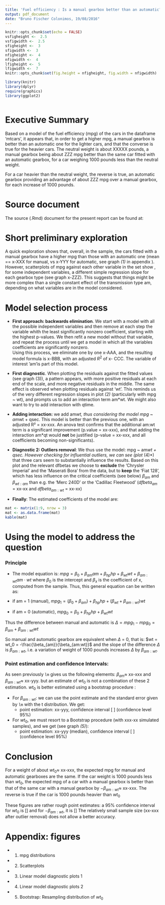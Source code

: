 ```yaml
---
title: 'Fuel efficiency : Is a manual gearbox better than an automatic?'
output: pdf_document
date: "Bruno Fischer Colonimos, 19/08/2016"
---
```


```r
knitr::opts_chunk$set(echo = FALSE)
vsfigheight <-  2.5
vsfigwidth <-  2.5
sfigheight <-  3
sfigwidth <-  3
nfigheight <-  4
nfigwidth <-  4
lfigheight <-  5
lfigwidth <-  7
knitr::opts_chunk$set(fig.height = nfigheight, fig.width = nfigwidth)
```

```r
library(knitr)
library(dplyr)
require(graphics)
library(ggplot2)
```


```r

```




Executive Summary
=================
Based on a model of the fuel efficiency (mpg) of the cars in the dataframe 'mtcars', it appears that, in order to get a higher mpg, a manual gearbox is better than an automatic one for the lighter cars, and that the converse is true for the heavier cars. The neutral weight is about XXXXX pounds, a manual gearbox being about ZZZ mpg better than the same car fitted with an automatic gearbox, for a car weighing 1000 pounds less than the neutral weight. 

For a car heavier than the neutral weight, the reverse is true, an automatic gearbox providing an advantage of about ZZZ mpg over a manual gearbox, for each increase of 1000 pounds. 

Source document
===============
The source (.Rmd) document for the present report can be found at:


Short preliminary exploration
=============================

A quick exploration shows that, overall, in the sample, the cars fitted with a manual gearbox have a higher mpg than those with an automatic one (mean == x-XXX for manual, vs x-YYY for automatic, see graph *(@distrib)* in appendix ). However, scatterplots of mpg against each other variable in the set show , for some independent variables, a different simple regression slope for each gearbox type (see graph x-ZZZ). This suggests that things might be more complex than a single constant effect of the transmission type am, depending on what variables are in the model considered.

Model selection process
=======================

* **First approach: backwards elimination**. We start with a model with all the possible independent variables and then remove at each step the variable whith the least significantly nonzero coefficient, starting with the
highest p-values. We then refit a new model without that variable, and repeat the process until we get a model in which all the variables coefficients are significantly nonzero.\
Using this process, we eliminate one by one x-AAA, and the resulting model formula is x-BBB, with an adjusted $R^2$ of x- CCC.  The variable of interest 'am'is part of this model.


* **First diagnostic**. When plotting the residuals against the fitted values (see graph (@diagmodel1)), a pattern appears, with more positive residuals at each end of the scale, and more negative residuals in the middle. The same effect is observed when plotting residuals against 'wt'. This reminds us of the very different regression slopes  in plot *(@scatter)* (particularly with mpg ~ wt), and prompts us to add an interaction term am*wt. We might also want to try to add interaction with qtime.

* **Adding interaction:** we add am*wt, thus considering the model mpg ~ am*wt + qsec. This model is better than the previous one, with an adjusted R² = xx-xxx. An anova test confirms that the additional am:wt term is a significant improvement (p.value = xx-xxx), and that adding the interaction am*qt would **not** be justified (p-value = xx-xxx, and all coefficients becoming non-significants).

* **Diagnostic 2: Outliers removal**: We thus use the model: mpg ~ am*wt + qsec. However checking for influential outliers, we can see (plot *(@diagmodel2)*) that three cars seem to substantially influence the results. Based on this plot and the relevant dfbetas we choose to **exclude** the 'Chrysler Imperial' and the 'Maserati Bora' from the data, but to **keep** the 'Fiat 128', which has less influence on the critical coefficients (see below) $\beta_{am}$ and $\beta_{wt:am}$ than e.g. the 'Merc 240D' or the 'Cadillac Fleetwood' ($dfbeta_{am}$ = xx-xx and $dfbeta_{am:wt}$ = xx-xx)


* **Finally**: The estimated coefficients of the model are: 

 
```r
mat <- matrix(1:9, nrow = 3)
mat <- as.data.frame(mat)
kable(mat)
```



Using the model to address the question
=======================================

### Principle {-}
* The model equation is:    $mpg =  \beta_0 + \beta_{am} am + \beta_{hp} hp + \beta_{wt} wt + \beta_{am:wt} am \cdot wt$    where $\beta_0$ is the intercept and $\beta_x$ is the coefficient of x, computed from the sample. Thus, this general equation can be written as:

* if am = 1 (manual),     $mpg_1 =  (\beta_0 + \beta_{am}) + \beta_{hp} hp + (\beta_{wt} + \beta_{am:wt}) wt$

* if am = 0 (automatic),   $mpg_0 =  \beta_0 + \beta_{hp} hp + \beta_{wt} wt$
 
Thus the difference between manual and automatic is $\Delta = mpg_1 - mpg_0 = \beta_{am} + \beta_{am:wt} wt$

So manual and automatic gearbox are equivalent when $\Delta$ = 0, that is: $wt = wt_0 = -\frac{\beta_{am}}{\beta_{am:wt}}$ and the slope of the difference $\Delta$ is $\beta_{am:wt}$, i.e. a variation of weight of 1000 pounds increases $\Delta$ by $\beta_{am:wt}$.


### Point estimation and confidence Intervals: {-} 
As seen previously `lm` gives us the following elements: $\beta_{am} \approx$ xx-xxx and  $\beta_{am:wt} \approx$  xx-yyy. but an estimate of $wt_0$ is not a combination of these 2 estimation. $wt_0$ is better estimated using a bootstrap procedure :

* For $\beta_{am:wt}:$ we can use the point estimate and the standard error given by `lm` with the t distribution. We get: 
    + point estimation: xx-yyy, confidence interval [ ] (confidence level 95%)
* For $wt_0$, we must resort to a Bootstrap procedure (with xxx-xx simulated samples), and we get (see graph *(@bootstrap)*): 
    + point estimation: xx-yyy (median), confidence interval [ ] (confidence level 95%)


Conclusion
==========
For a weight of about $wt_0 \approx$ xx-xxx, the expected mpg for manual and automatic gearboxes are the same.
If the car weight is 1000 pounds less than $wt_0$, the expected mpg of a car with a manual gearbox is better than that of the same car with a manual gearbox by $-\beta_{am:wt} \approx$ xx-xxx. The reverse is true if the car is 1000 pounds heavier than $wt_0$

These figures are rather rough point estimates: a 95% confidence interval for $wt_0$ is [] and for $-\beta_{am:wt}$, it is []
The relatively small sample size (xx-xxx after outlier removal) does not allow a better accuracy.





Appendix: figures
=================

* (@distrib) mpg distributions


* (@scatter) Scatterplots


* (@diagmodel1) Linear model diagnostic plots 1


* (@diagmodel2) Linear model diagnostic plots 2


* (@bootstrap) Bootstrap: Resampling distribution of $wt_0$




